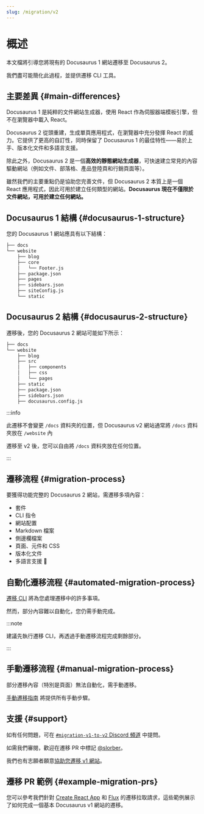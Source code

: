 ```yaml
---
slug: /migration/v2
---
```


# 概述

本文檔將引導您將現有的 Docusaurus 1 網站遷移至 Docusaurus 2。

我們盡可能簡化此過程，並提供遷移 CLI 工具。

## 主要差異 {#main-differences}

Docusaurus 1 是純粹的文件網站生成器，使用 React 作為伺服器端模板引擎，但不在瀏覽器中載入 React。

Docusaurus 2 從頭重建，生成單頁應用程式，在瀏覽器中充分發揮 React 的威力。它提供了更高的自訂性，同時保留了 Docusaurus 1 的最佳特性——易於上手、版本化文件和多語言支援。

除此之外，Docusaurus 2 是一個**高效的靜態網站生成器**，可快速建立常見的內容驅動網站（例如文件、部落格、產品登陸頁和行銷頁面等）。

雖然我們的主要重點仍是協助您完善文件，但 Docusaurus 2 本質上是一個 React 應用程式，因此可用於建立任何類型的網站。**Docusaurus 現在不僅限於文件網站，可用於建立任何網站。**

## Docusaurus 1 結構 {#docusaurus-1-structure}

您的 Docusaurus 1 網站應具有以下結構：

```bash
├── docs
└── website
    ├── blog
    ├── core
    │   └── Footer.js
    ├── package.json
    ├── pages
    ├── sidebars.json
    ├── siteConfig.js
    └── static
```

## Docusaurus 2 結構 {#docusaurus-2-structure}

遷移後，您的 Docusaurus 2 網站可能如下所示：

```sh
├── docs
└── website
    ├── blog
    ├── src
    │   ├── components
    │   ├── css
    │   └── pages
    ├── static
    ├── package.json
    ├── sidebars.json
    ├── docusaurus.config.js
```

:::info

此遷移不會變更 `/docs` 資料夾的位置，但 Docusaurus v2 網站通常將 `/docs` 資料夾放在 `/website` 內

遷移至 v2 後，您可以自由將 `/docs` 資料夾放在任何位置。

:::

## 遷移流程 {#migration-process}

要獲得功能完整的 Docusaurus 2 網站，需遷移多項內容：

- 套件
- CLI 指令
- 網站配置
- Markdown 檔案
- 側邊欄檔案
- 頁面、元件和 CSS
- 版本化文件
- 多語言支援 🚧

## 自動化遷移流程 {#automated-migration-process}

[遷移 CLI](./migration-automated.mdx) 將為您處理遷移中的許多事項。

然而，部分內容難以自動化，您仍需手動完成。

:::note

建議先執行遷移 CLI，再透過手動遷移流程完成剩餘部分。

:::

## 手動遷移流程 {#manual-migration-process}

部分遷移內容（特別是頁面）無法自動化，需手動遷移。

[手動遷移指南](./migration-manual.mdx) 將提供所有手動步驟。

## 支援 {#support}

如有任何問題，可在 [`#migration-v1-to-v2` Discord 頻道](https://discord.gg/C3P6CxMMxY) 中提問。

如需我們審閱，歡迎在遷移 PR 中標記 [@slorber](https://github.com/slorber)。

我們也有志願者願意[協助您遷移 v1 網站](https://github.com/facebook/docusaurus/issues/1834)。

## 遷移 PR 範例 {#example-migration-prs}

您可以參考我們針對 [Create React App](https://github.com/facebook/create-react-app/pull/7785) 和 [Flux](https://github.com/facebook/flux/pull/471) 的遷移拉取請求，這些範例展示了如何完成一個基本 Docusaurus v1 網站的遷移。